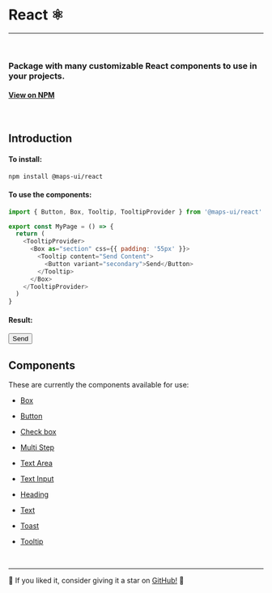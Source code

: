 
<Meta title="Package - React" />

# React ⚛️

---

<br />

<h3>
  Package with many customizable React components to use in your projects.
</h3>

<h4>
  <a href="https://www.npmjs.com/package/@maps-ui/react"> View on NPM</a>
</h4>

<br />

<h2 id="intro">Introduction</h2>

#### To install:

```sh
npm install @maps-ui/react
```

#### To use the components:

```js
import { Button, Box, Tooltip, TooltipProvider } from '@maps-ui/react'

export const MyPage = () => {
  return (
    <TooltipProvider>
      <Box as="section" css={{ padding: '55px' }}>
        <Tooltip content="Send Content">
          <Button variant="secondary">Send</Button>
        </Tooltip>
      </Box>
    </TooltipProvider>
  )
}
```

#### Result:

<TooltipProvider>
  <Box as="section" css={{ padding: '55px' }}>
    <Tooltip content="Send Content">
      <Button variant="secondary">Send</Button>
    </Tooltip>
  </Box>
</TooltipProvider>

<br />

<h2 id="components">Components</h2>

These are currently the components available for use:

- <a href="">Box</a>

- <a href="">Button</a>
- <a href="">Check box</a>
- <a href="">Multi Step</a>
- <a href="">Text Area</a>
- <a href="">Text Input</a>

- <a href="">Heading</a>
- <a href="">Text</a>

- <a href="">Toast</a>
- <a href="">Tooltip</a>

<br />

---

<p>
  🌟 If you liked it, consider giving it a star on
  <a href="https://github.com/MatheusAndrade23/Maps-Ui"> GitHub!</a> 🌟
</p>

